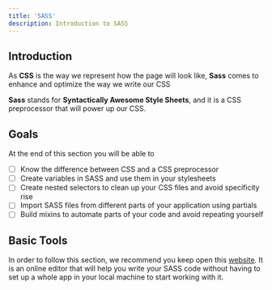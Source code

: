 ```yaml
---
title: 'SASS'
description: Introduction to SASS
---
```


## Introduction

As **CSS** is the way we represent how the page will look like, **Sass** comes to enhance and optimize the way we write our CSS

**Sass** stands for **Syntactically Awesome Style Sheets**, and it is a CSS preprocessor that will power up our CSS.

## Goals

At the end of this section you will be able to

- [ ]  Know the difference between CSS and a CSS preprocessor
- [ ]  Create variables in SASS and use them in your stylesheets
- [ ]  Create nested selectors to clean up your CSS files and avoid specificity rise
- [ ]  Import SASS files from different parts of your application using partials
- [ ]  Build mixins to automate parts of your code and avoid repeating yourself

## Basic Tools

In order to follow this section, we recommend you keep open this [website](https://www.sassmeister.com/). It is an online editor that will help you write your SASS code without having to set up a whole app in your local machine to start working with it.